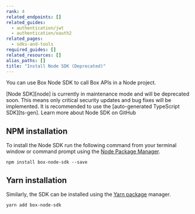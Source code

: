 ```yaml
---
rank: 4
related_endpoints: []
related_guides:
  - authentication/jwt
  - authentication/oauth2
related_pages:
  - sdks-and-tools
required_guides: []
related_resources: []
alias_paths: []
title: "Install Node SDK (Deprecated)"
---
```

You can use Box Node SDK to call Box APIs in a Node
project.

<Message type='notice'>
 [Node SDK][node] is currently in maintenance mode and will be deprecated soon.
 This means only critical security updates and bug fixes will be
 implemented.
 It is recommended to use the [auto-generated TypeScript SDK][ts-gen].
</Message>

<CTA to="https://github.com/box/box-node-sdk">
  Learn more about Node SDK on GitHub
</CTA>

## NPM installation

To install the Node SDK run the following command from your terminal
window or command prompt using the [Node Package Manager][npm].

```shell
npm install box-node-sdk --save
```

## Yarn installation

Similarly, the SDK can be installed using the [Yarn package][yarn] manager.

```shell
yarn add box-node-sdk
```

[npm]: https://www.npmjs.com/
[yarn]: https://yarnpkg.com/
[ts-gen]: g://tooling/sdks/typescript-gen
[node]: https://github.com/box/box-node-sdk
